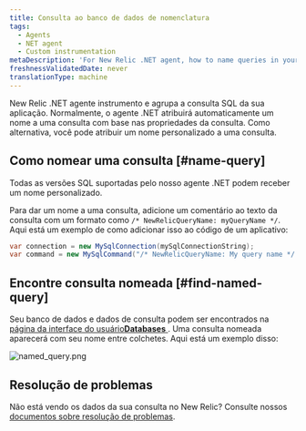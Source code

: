 ```yaml
---
title: Consulta ao banco de dados de nomenclatura
tags:
  - Agents
  - NET agent
  - Custom instrumentation
metaDescription: 'For New Relic .NET agent, how to name queries in your application.'
freshnessValidatedDate: never
translationType: machine
---
```


New Relic .NET agente instrumento e agrupa a consulta SQL da sua aplicação. Normalmente, o agente .NET atribuirá automaticamente um nome a uma consulta com base nas propriedades da consulta. Como alternativa, você pode atribuir um nome personalizado a uma consulta.

## Como nomear uma consulta [#name-query]

Todas as versões SQL suportadas pelo nosso agente .NET podem receber um nome personalizado.

Para dar um nome a uma consulta, adicione um comentário ao texto da consulta com um formato como `/* NewRelicQueryName: myQueryName */`. Aqui está um exemplo de como adicionar isso ao código de um aplicativo:

```cs
var connection = new MySqlConnection(mySqlConnectionString);
var command = new MySqlCommand("/* NewRelicQueryName: My query name */ SELECT date FROM dates", connection);
```

## Encontre consulta nomeada [#find-named-query]

Seu banco de dados e dados de consulta podem ser encontrados na [página da interface do usuário<DNT>**Databases**</DNT> ](/docs/apm/apm-ui-pages/monitoring/databases-page-view-operations-throughput-response-time). Uma consulta nomeada aparecerá com seu nome entre colchetes. Aqui está um exemplo disso:

<img
  title="named_query.png"
  alt="named_query.png"
  src="/images/apm_screenshot-crop_screenshot-showing-where-you-would-see-a-custom-query-name.webp"
/>

## Resolução de problemas

Não está vendo os dados da sua consulta no New Relic? Consulte nossos <a href="/docs/apm/agents/net-agent/troubleshooting/no-data-appears-net">documentos sobre resolução de problemas</a>.
